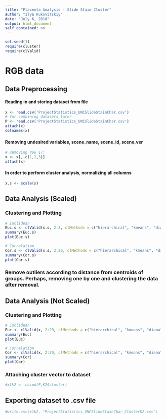 ---
title: "Placenta Analysis - Slide Stain Cluster"
author: "Ilya Kukovitskiy"
date: "July 6, 2018"
output: html_document
self_contained: no
---
  
```{r Seeds_Packages,results='hide',message=FALSE}
set.seed(1)
require(cluster)
require(clValid)
```

# RGB data

## Data Preprocessing

#### Reading in and storing dataset from file

```{r Reading_Files}
x <- read.csv('ProjectStatistics_UNCSlideStainChar.csv')
# for combining datasets later
P <- read.csv('ProjectStatistics_UNCSlideStainChar.csv')
attach(x)
colnames(x)
```

#### Removing undesired variables, scene_name, scene_id, scene_ver

```{r NaN_Column_Removal}
# Removing row 17:
x <- x[,-c(1,2,3)]
attach(x)
```

#### In order to perform cluster analysis, normalizing all columns

```{r Scale}
x.s <- scale(x)
```

## Data Analysis (Scaled)

### Clustering and Plotting

```{r Scaled_Euclidean}
# Euclidean
Euc.s <- clValid(x.s, 2:3, clMethods = c("hierarchical", "kmeans", "diana", "sota", "pam"), validation = c("internal", "stability"), maxitems = 800, metric = "euclidean")
summary(Euc.s)
plot(Euc.s)
```

```{r Scaled_Correlation}
# Correlation
Cor.s <- clValid(x.s, 2:20, clMethods = c("hierarchical", "kmeans", "diana", "sota", "pam"), validation = c("internal", "stability"), maxitems = 800, metric = "correlation")
summary(Cor.s)
plot(Cor.s)
```

### Remove outliers according to distance from centroids of groups. Perhaps, removing one by one and clustering the data after removal. 

## Data Analysis (Not Scaled)

### Clustering and Plotting

```{r Unscaled_Euclidean}
# Euclidean
Euc <- clValid(x, 2:20, clMethods = c("hierarchical", "kmeans", "diana", "sota", "pam"), validation = c("internal", "stability"), maxitems = 800, metric = "euclidean")
summary(Euc)
plot(Euc)
```

```{r Unscaled_Correlation}
# Correlation
Cor <- clValid(x, 2:20, clMethods = c("hierarchical", "kmeans", "diana", "sota", "pam"), validation = c("internal", "stability"), maxitems = 800, metric = "correlation")
summary(Cor)
plot(Cor)
```

### Attaching cluster vector to dataset

```{r Attaching_ClValues}
#x1k2 <- cbind(P,K2$cluster)
```

## Exporting dataset to .csv file

```{r Exporting_File}
#write.csv(x1k2, "ProjectStatistics_UNCSlideStainChar_ClusterK2.csv")
```